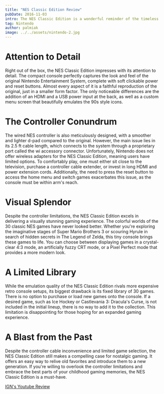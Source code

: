 ```yaml
---
title: "NES Classic Edition Review"
pubDate: 2016-11-03
intro: The NES Classic Edition is a wonderful reminder of the timeless appeal of classic 8-bit games. This compact retro console comes pre-loaded with 30 iconic NES games, including Super Mario Brothers, Mega Man 2, and Punch-Out. Priced at $59.99, it offers high-quality emulation that surpasses the NES Virtual Console on the Wii U. However, despite its remarkable authenticity, the NES Classic Edition falls short with its inconveniently short controller wires.
tag: Nintendo
author: palmiak
image: ../../assets/nintendo-2.jpg
---
```


# Attention to Detail

Right out of the box, the NES Classic Edition impresses with its attention to detail. The compact console perfectly captures the look and feel of the original Nintendo Entertainment System, complete with soft clickable power and reset buttons. Almost every aspect of it is a faithful reproduction of the original, just in a smaller form factor. The only noticeable differences are the addition of an HDMI and a USB power input at the back, as well as a custom menu screen that beautifully emulates the 90s style icons.

# The Controller Conundrum

The wired NES controller is also meticulously designed, with a smoother and lighter d-pad compared to the original. However, the main issue lies in its 2.5 ft cable length, which connects to the system through a proprietary port called the wi accessory connector. Unfortunately, Nintendo does not offer wireless adapters for the NES Classic Edition, meaning users have limited options. To comfortably play, one must either sit close to the television, purchase a controller cable extender, or invest in long HDMI and power extension cords. Additionally, the need to press the reset button to access the home menu and switch games exacerbates this issue, as the console must be within arm's reach.

# Visual Splendor

Despite the controller limitations, the NES Classic Edition excels in delivering a visually stunning gaming experience. The colorful worlds of the 30 classic NES games have never looked better. Whether you're exploring the imaginative stages of Super Mario Brothers 3 or scouring Hyrule in search of hidden secrets in The Legend of Zelda, this tiny console brings these games to life. You can choose between displaying games in a crystal-clear 4:3 mode, an artificially fuzzy CRT mode, or a Pixel Perfect mode that provides a more modern look.

# A Limited Library

While the emulation quality of the NES Classic Edition rivals more expensive retro console setups, its biggest drawback is its fixed library of 30 games. There is no option to purchase or load new games onto the console. If a desired game, such as Ice Hockey or Castlevania 3: Dracula's Curse, is not included in the initial lineup, there is no way to add it to the collection. This limitation is disappointing for those hoping for an expanded gaming experience.

# A Blast from the Past

Despite the controller cable inconvenience and limited game selection, the NES Classic Edition still makes a compelling case for nostalgic gaming. It offers an easy way to relive old favorites and introduce them to a new generation. If you're willing to overlook the controller limitations and embrace the best parts of your childhood gaming memories, the NES Classic Edition is a must-have.

[IGN's Youtube Review](https://www.youtube.com/watch?v=-hoPmItkaL4)